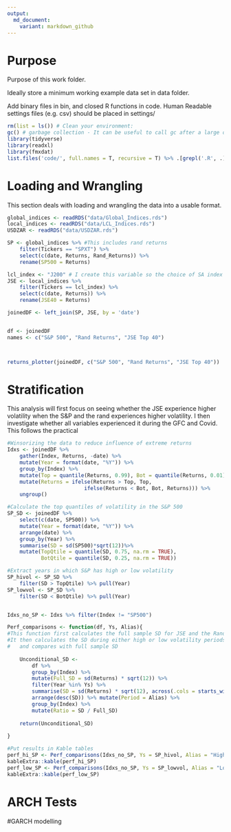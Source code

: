 ```yaml
---
output:
  md_document:
    variant: markdown_github
---
```


# Purpose

Purpose of this work folder.

Ideally store a minimum working example data set in data folder.

Add binary files in bin, and closed R functions in code. Human Readable settings files (e.g. csv) should be placed in settings/


```r

rm(list = ls()) # Clean your environment:
gc() # garbage collection - It can be useful to call gc after a large object has been removed, as this may prompt R to return memory to the operating system.
library(tidyverse)
library(readxl)
library(fmxdat)
list.files('code/', full.names = T, recursive = T) %>% .[grepl('.R', .)] %>% as.list() %>% walk(~source(.))
```
# Loading and Wrangling

This section deals with loading and wrangling the data into a usable format.
```r
global_indices <- readRDS("data/Global_Indices.rds")
local_indices <- readRDS("data/LCL_Indices.rds")
USDZAR <- readRDS("data/USDZAR.rds")

SP <- global_indices %>% #This includes rand returns
    filter(Tickers == "SPXT") %>% 
    select(c(date, Returns, Rand_Returns)) %>% 
    rename(SP500 = Returns)

lcl_index <- "J200" # I create this variable so the choice of SA index can easily be changed
JSE <- local_indices %>% 
    filter(Tickers == lcl_index) %>% 
    select(c(date, Returns)) %>% 
    rename(JSE40 = Returns)

joinedDF <- left_join(SP, JSE, by = 'date')


df <- joinedDF
names <- c("S&P 500", "Rand Returns", "JSE Top 40")



returns_plotter(joinedDF, c("S&P 500", "Rand Returns", "JSE Top 40"))


```

# Stratification

This analysis will first focus on seeing whether the JSE experience higher volatility when the S&P and the rand experiences higher volatility. I then investigate whether all variables experienced it during the GFC and Covid. This follows the practical

```r
#Winsorizing the data to reduce influence of extreme returns
Idxs <- joinedDF %>% 
    gather(Index, Returns, -date) %>% 
    mutate(Year = format(date, "%Y")) %>% 
    group_by(Index) %>% 
    mutate(Top = quantile(Returns, 0.99), Bot = quantile(Returns, 0.01)) %>% 
    mutate(Returns = ifelse(Returns > Top, Top, 
                         ifelse(Returns < Bot, Bot, Returns))) %>% 
    ungroup()

#Calculate the top quantiles of volatility in the S&P 500
SP_SD <- joinedDF %>% 
    select(c(date, SP500)) %>% 
    mutate(Year = format(date, "%Y")) %>% 
    arrange(date) %>% 
    group_by(Year) %>% 
    summarise(SD = sd(SP500)*sqrt(12))%>% 
    mutate(TopQtile = quantile(SD, 0.75, na.rm = TRUE),
           BotQtile = quantile(SD, 0.25, na.rm = TRUE))

#Extract years in which S&P has high or low volatility
SP_hivol <- SP_SD %>% 
    filter(SD > TopQtile) %>% pull(Year)
SP_lowvol <- SP_SD %>% 
    filter(SD < BotQtile) %>% pull(Year)


Idxs_no_SP <- Idxs %>% filter(Index != "SP500")

Perf_comparisons <- function(df, Ys, Alias){
#This function first calculates the full sample SD for JSE and the Rand
#It then calculates the SD during either high or low volatility periods of S&P
#   and compares with full sample SD
    
    Unconditional_SD <- 
        df %>% 
        group_by(Index) %>% 
        mutate(Full_SD = sd(Returns) * sqrt(12)) %>% 
        filter(Year %in% Ys) %>% 
        summarise(SD = sd(Returns) * sqrt(12), across(.cols = starts_with("Full"), .fns = max)) %>% 
        arrange(desc(SD)) %>% mutate(Period = Alias) %>% 
        group_by(Index) %>% 
        mutate(Ratio = SD / Full_SD)
    
    return(Unconditional_SD)
  
}

#Put results in Kable tables
perf_hi_SP <- Perf_comparisons(Idxs_no_SP, Ys = SP_hivol, Alias = "High_Vol")
kableExtra::kable(perf_hi_SP)
perf_low_SP <- Perf_comparisons(Idxs_no_SP, Ys = SP_lowvol, Alias = "Low_Vol")
kableExtra::kable(perf_low_SP)
```



# ARCH Tests


#GARCH modelling
